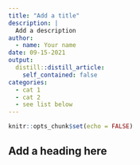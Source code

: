 ```yaml
---
title: "Add a title"
description: |
  Add a description
author:
  - name: Your name
date: 09-15-2021
output:
  distill::distill_article:
    self_contained: false
categories:
  - cat 1
  - cat 2
  - see list below
---
```



```r
knitr::opts_chunk$set(echo = FALSE)
```

## Add a heading here

<!--

You don't need this stuff. Delete.

You can add a description under the heading if you need more info. But you can also leave this part blank if you only need a short description. Just add the description at the top.

Categories: Add so that users can easily navigate. Here are the ones we have

  - inter-agency r-users
  - meeting
  - conference
  - training
  - presentation
  
-->




